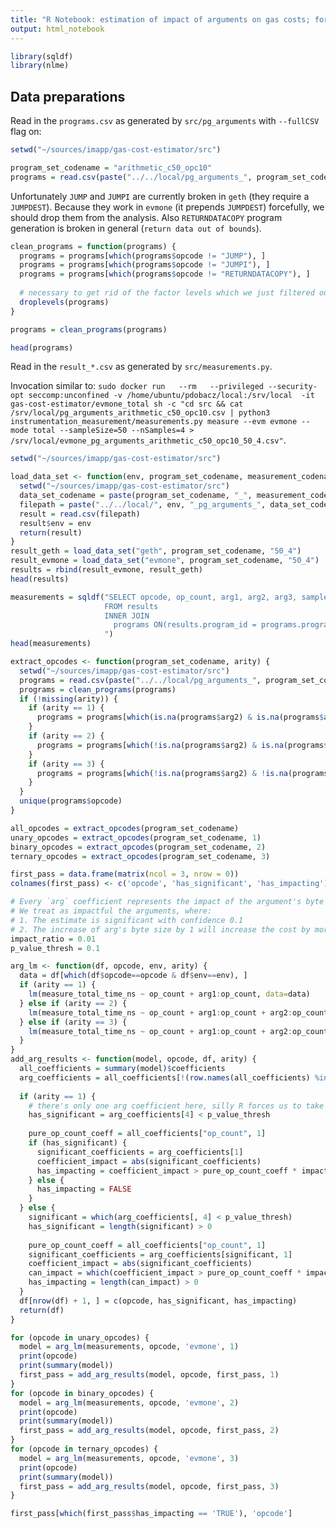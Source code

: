 ```yaml
---
title: "R Notebook: estimation of impact of arguments on gas costs; for Gas Cost Estimator"
output: html_notebook
---
```


```r
library(sqldf)
library(nlme)
```


## Data preparations

Read in the `programs.csv` as generated by `src/pg_arguments` with `--fullCSV` flag on:
```r
setwd("~/sources/imapp/gas-cost-estimator/src")

program_set_codename = "arithmetic_c50_opc10"
programs = read.csv(paste("../../local/pg_arguments_", program_set_codename, ".csv", sep=""))
```

Unfortunately `JUMP` and `JUMPI` are currently broken in `geth` (they require a `JUMPDEST`).
Because they work in `evmone` (it prepends `JUMPDEST`) forcefully, we should drop them from the analysis.
Also `RETURNDATACOPY` program generation is broken in general (`return data out of bounds`).

```r
clean_programs = function(programs) {
  programs = programs[which(programs$opcode != "JUMP"), ]
  programs = programs[which(programs$opcode != "JUMPI"), ]
  programs = programs[which(programs$opcode != "RETURNDATACOPY"), ]
  
  # necessary to get rid of the factor levels which we just filtered out
  droplevels(programs)
}

programs = clean_programs(programs)

head(programs)
```

Read in the `result_*.csv` as generated by `src/measurements.py`. 

Invocation similar to: `sudo docker run   --rm   --privileged --security-opt seccomp:unconfined -v /home/ubuntu/pdobacz/local:/srv/local  -it gas-cost-estimator/evmone_total sh -c "cd src && cat /srv/local/pg_arguments_arithmetic_c50_opc10.csv | python3 instrumentation_measurement/measurements.py measure --evm evmone --mode total --sampleSize=50 --nSamples=4 > /srv/local/evmone_pg_arguments_arithmetic_c50_opc10_50_4.csv"`. 

```r
setwd("~/sources/imapp/gas-cost-estimator/src")

load_data_set <- function(env, program_set_codename, measurement_codename) {
  setwd("~/sources/imapp/gas-cost-estimator/src")
  data_set_codename = paste(program_set_codename, "_", measurement_codename, sep="")
  filepath = paste("../../local/", env, "_pg_arguments_", data_set_codename, ".csv", sep="")
  result = read.csv(filepath)
  result$env = env
  return(result)
}
result_geth = load_data_set("geth", program_set_codename, "50_4")
result_evmone = load_data_set("evmone", program_set_codename, "50_4")
results = rbind(result_evmone, result_geth)
head(results)
```

```r
measurements = sqldf("SELECT opcode, op_count, arg1, arg2, arg3, sample_id, run_id, measure_total_time_ns, env, results.program_id
                     FROM results
                     INNER JOIN
                       programs ON(results.program_id = programs.program_id)
                     ")
head(measurements)
```

```r

extract_opcodes <- function(program_set_codename, arity) {
  setwd("~/sources/imapp/gas-cost-estimator/src")
  programs = read.csv(paste("../../local/pg_arguments_", program_set_codename, ".csv", sep=""))
  programs = clean_programs(programs)
  if (!missing(arity)) {
    if (arity == 1) {
      programs = programs[which(is.na(programs$arg2) & is.na(programs$arg3)), ]
    }
    if (arity == 2) {
      programs = programs[which(!is.na(programs$arg2) & is.na(programs$arg3)), ]
    }
    if (arity == 3) {
      programs = programs[which(!is.na(programs$arg2) & !is.na(programs$arg3)), ]
    }
  }
  unique(programs$opcode)
}

all_opcodes = extract_opcodes(program_set_codename)
unary_opcodes = extract_opcodes(program_set_codename, 1)
binary_opcodes = extract_opcodes(program_set_codename, 2)
ternary_opcodes = extract_opcodes(program_set_codename, 3)
```

```r

first_pass = data.frame(matrix(ncol = 3, nrow = 0))
colnames(first_pass) <- c('opcode', 'has_significant', 'has_impacting')

# Every `arg` coefficient represents the impact of the argument's byte size growing by 1.
# We treat as impactful the arguments, where:
# 1. The estimate is significant with confidence 0.1
# 2. The increase of arg's byte size by 1 will increase the cost by more than 5%
impact_ratio = 0.01
p_value_thresh = 0.1

arg_lm <- function(df, opcode, env, arity) {
  data = df[which(df$opcode==opcode & df$env==env), ]
  if (arity == 1) {
    lm(measure_total_time_ns ~ op_count + arg1:op_count, data=data)
  } else if (arity == 2) {
    lm(measure_total_time_ns ~ op_count + arg1:op_count + arg2:op_count, data=data)
  } else if (arity == 3) {
    lm(measure_total_time_ns ~ op_count + arg1:op_count + arg2:op_count + arg3:op_count, data=data)
  }
}
add_arg_results <- function(model, opcode, df, arity) {
  all_coefficients = summary(model)$coefficients
  arg_coefficients = all_coefficients[!(row.names(all_coefficients) %in% c("op_count", "(Intercept)")),]
    
  if (arity == 1) {
    # there's only one arg coefficient here, silly R forces us to take a special case path...
    has_significant = arg_coefficients[4] < p_value_thresh
  
    pure_op_count_coeff = all_coefficients["op_count", 1]
    if (has_significant) {
      significant_coefficients = arg_coefficients[1]
      coefficient_impact = abs(significant_coefficients)
      has_impacting = coefficient_impact > pure_op_count_coeff * impact_ratio
    } else {
      has_impacting = FALSE
    }
  } else {
    significant = which(arg_coefficients[, 4] < p_value_thresh)
    has_significant = length(significant) > 0
  
    pure_op_count_coeff = all_coefficients["op_count", 1]
    significant_coefficients = arg_coefficients[significant, 1]
    coefficient_impact = abs(significant_coefficients)
    can_impact = which(coefficient_impact > pure_op_count_coeff * impact_ratio)
    has_impacting = length(can_impact) > 0
  }
  df[nrow(df) + 1, ] = c(opcode, has_significant, has_impacting)
  return(df)
}

for (opcode in unary_opcodes) {
  model = arg_lm(measurements, opcode, 'evmone', 1)
  print(opcode)
  print(summary(model))
  first_pass = add_arg_results(model, opcode, first_pass, 1)
}
for (opcode in binary_opcodes) {
  model = arg_lm(measurements, opcode, 'evmone', 2)
  print(opcode)
  print(summary(model))
  first_pass = add_arg_results(model, opcode, first_pass, 2)
}
for (opcode in ternary_opcodes) {
  model = arg_lm(measurements, opcode, 'evmone', 3)
  print(opcode)
  print(summary(model))
  first_pass = add_arg_results(model, opcode, first_pass, 3)
}

first_pass[which(first_pass$has_impacting == 'TRUE'), 'opcode']
```

